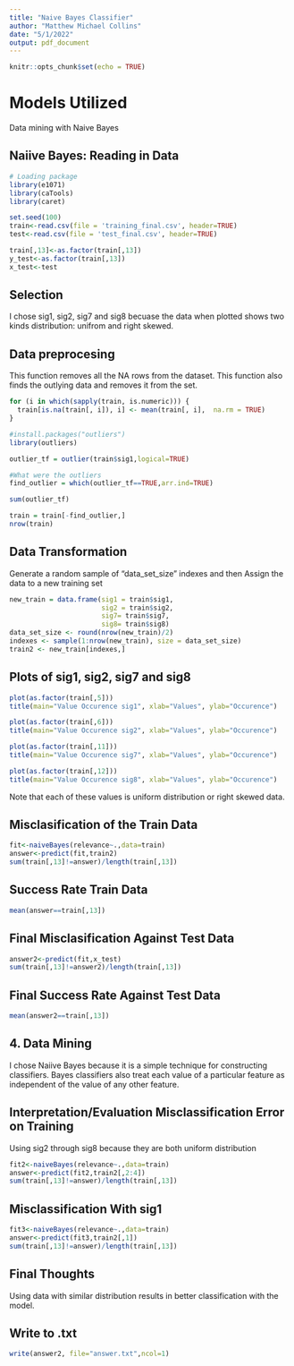 ```yaml
---
title: "Naive Bayes Classifier"
author: "Matthew Michael Collins"
date: "5/1/2022"
output: pdf_document
---
```


```r
knitr::opts_chunk$set(echo = TRUE)
```

# Models Utilized

Data mining with Naive Bayes 

## Naiive Bayes: Reading in Data

```r

# Loading package
library(e1071)
library(caTools)
library(caret)

set.seed(100)
train<-read.csv(file = 'training_final.csv', header=TRUE)
test<-read.csv(file = 'test_final.csv', header=TRUE)

train[,13]<-as.factor(train[,13])
y_test<-as.factor(train[,13])
x_test<-test


```

<newline>

## Selection 
I chose  sig1, sig2, sig7 and sig8 becuase the data when plotted shows two kinds distribution: unifrom and right skewed.

## Data preprocesing
This function removes all the NA rows from the dataset. This function also finds the outlying data and removes it from the set. 
```r
for (i in which(sapply(train, is.numeric))) {
  train[is.na(train[, i]), i] <- mean(train[, i],  na.rm = TRUE)
}

#install.packages("outliers")
library(outliers)

outlier_tf = outlier(train$sig1,logical=TRUE)

#What were the outliers
find_outlier = which(outlier_tf==TRUE,arr.ind=TRUE)

sum(outlier_tf)

train = train[-find_outlier,]
nrow(train)
```

## Data Transformation
Generate a random sample of "data_set_size" indexes and then Assign the data to a new training set

```r
new_train = data.frame(sig1 = train$sig1,
                       sig2 = train$sig2,
                       sig7= train$sig7,
                       sig8= train$sig8)
data_set_size <- round(nrow(new_train)/2)
indexes <- sample(1:nrow(new_train), size = data_set_size) 
train2 <- new_train[indexes,]
```
## Plots of sig1, sig2, sig7 and sig8

```r
plot(as.factor(train[,5]))
title(main="Value Occurence sig1", xlab="Values", ylab="Occurence")

plot(as.factor(train[,6]))
title(main="Value Occurence sig2", xlab="Values", ylab="Occurence")

plot(as.factor(train[,11]))
title(main="Value Occurence sig7", xlab="Values", ylab="Occurence")

plot(as.factor(train[,12]))
title(main="Value Occurence sig8", xlab="Values", ylab="Occurence")

```

Note that each of these values is uniform distribution or right skewed data.

## Misclasification of the Train Data
```r

fit<-naiveBayes(relevance~.,data=train)
answer<-predict(fit,train2)
sum(train[,13]!=answer)/length(train[,13])
```
## Success Rate Train Data
```r
mean(answer==train[,13])
```
## Final Misclasification Against Test Data
```r
answer2<-predict(fit,x_test)
sum(train[,13]!=answer2)/length(train[,13])
```
## Final Success Rate Against Test Data
```r
mean(answer2==train[,13])
```

## 4. Data Mining 
I chose Naiive Bayes because it is a simple technique for constructing classifiers. Bayes classifiers also treat each value of a particular feature as independent of the value of any other feature.

## Interpretation/Evaluation Misclassification Error on Training 
Using sig2 through sig8 because they are both uniform distribution

```r
fit2<-naiveBayes(relevance~.,data=train)
answer<-predict(fit2,train2[,2:4])
sum(train[,13]!=answer)/length(train[,13])
````
## Misclassification With sig1 
```r
fit3<-naiveBayes(relevance~.,data=train)
answer<-predict(fit3,train2[,1])
sum(train[,13]!=answer)/length(train[,13])
````
## Final Thoughts 
Using data with similar distribution results in better classification with the model.

## Write to .txt
```r
write(answer2, file="answer.txt",ncol=1)
```